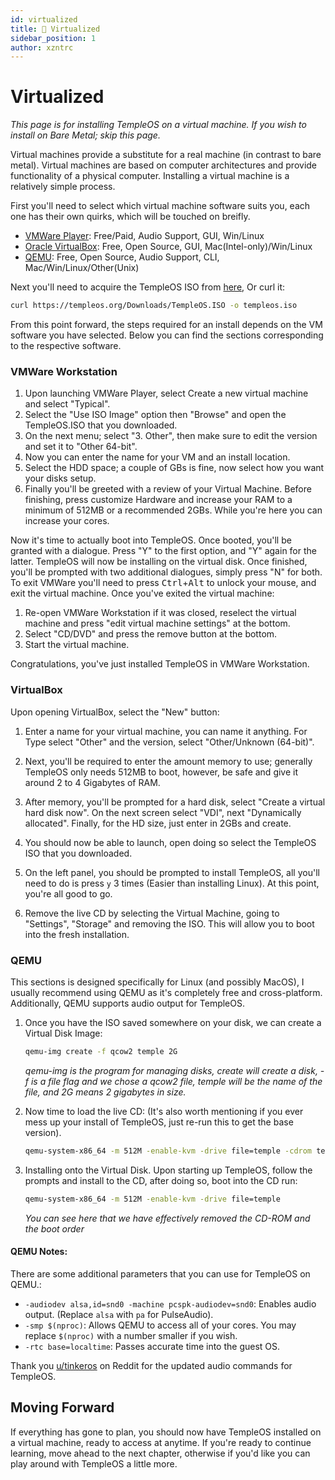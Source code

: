 ```yaml
---
id: virtualized
title: 👾 Virtualized
sidebar_position: 1
author: xzntrc
---
```


# Virtualized

_This page is for installing TempleOS on a virtual machine. If you wish to install on Bare Metal; skip this page._

Virtual machines provide a substitute for a real machine (in contrast to bare metal). Virtual machines are based on computer architectures and provide functionality of a physical computer. Installing a virtual machine is a relatively simple process.

First you'll need to select which virtual machine software suits you, each one has their own quirks, which will be touched on breifly.

- [VMWare Player](https://www.vmware.com/au/products/workstation-player.html): Free/Paid, Audio Support, GUI, Win/Linux
- [Oracle VirtualBox](https://www.virtualbox.org/): Free, Open Source, GUI, Mac(Intel-only)/Win/Linux
- [QEMU](https://www.google.com/search?client=firefox-b-d&q=QEMU): Free, Open Source, Audio Support, CLI, Mac/Win/Linux/Other(Unix)

Next you'll need to acquire the TempleOS ISO from [here](https://templeos.org/Downloads/TempleOS.ISO), Or curl it:

```sh
curl https://templeos.org/Downloads/TempleOS.ISO -o templeos.iso
```

From this point forward, the steps required for an install depends on the VM software you have selected. Below you can find the sections corresponding to the respective software.

### VMWare Workstation

<ol>
  <li>
    Upon launching VMWare Player, select Create a new virtual machine and select
    "Typical".
  </li>
  <li>
    Select the "Use ISO Image" option then "Browse" and open the TempleOS.ISO
    that you downloaded.
  </li>
  <li>
    On the next menu; select "3. Other", then make sure to edit the version and
    set it to "Other 64-bit".
  </li>
  <li>Now you can enter the name for your VM and an install location.</li>
  <li>
    Select the HDD space; a couple of GBs is fine, now select how you want your
    disks setup.
  </li>
  <li>
    Finally you'll be greeted with a review of your Virtual Machine. Before
    finishing, press customize Hardware and increase your RAM to a minimum of
    512MB or a recommended 2GBs. While you're here you can increase your cores.
  </li>
</ol>

Now it's time to actually boot into TempleOS. Once booted, you'll be granted with a dialogue. Press "Y" to the first option, and "Y" again for the latter. TempleOS will now be installing on the virtual disk. Once finished, you'll be prompted with two additional dialogues, simply press "N" for both. To exit VMWare you'll need to press <kbd>Ctrl</kbd>+<kbd>Alt</kbd> to unlock your mouse, and exit the virtual machine. Once you've exited the virtual machine:

<ol>
    <li>Re-open VMWare Workstation if it was closed, reselect the virtual machine and press "edit virtual machine settings" at the bottom.</li>
    <li>Select "CD/DVD" and press the remove button at the bottom.</li>
    <li>Start the virtual machine.</li>

</ol>

Congratulations, you've just installed TempleOS in VMWare Workstation.

### VirtualBox

Upon opening VirtualBox, select the "New" button:

1. Enter a name for your virtual machine, you can name it anything. For Type select "Other" and the version, select "Other/Unknown (64-bit)".

2. Next, you'll be required to enter the amount memory to use; generally TempleOS only needs 512MB to boot, however, be safe and give it around 2 to 4 Gigabytes of RAM.

3. After memory, you'll be prompted for a hard disk, select "Create a virtual hard disk now". On the next screen select "VDI", next "Dynamically allocated". Finally, for the HD size, just enter in 2GBs and create.

4. You should now be able to launch, open doing so select the TempleOS ISO that you downloaded.

5. On the left panel, you should be prompted to install TempleOS, all you'll need to do is press `y` 3 times (Easier than installing Linux). At this point, you're all good to go.

6. Remove the live CD by selecting the Virtual Machine, going to "Settings", "Storage" and removing the ISO. This will allow you to boot into the fresh installation.

### QEMU

This sections is designed specifically for Linux (and possibly MacOS), I usually recommend using QEMU as it's completely free and cross-platform. Additionally, QEMU supports audio output for TempleOS.

1. Once you have the ISO saved somewhere on your disk, we can create a Virtual Disk Image:

   ```bash
   qemu-img create -f qcow2 temple 2G
   ```

   <i>
     qemu-img is the program for managing disks, create will create a disk, -f
     is a file flag and we chose a qcow2 file, temple will be the name of the
     file, and 2G means 2 gigabytes in size.
   </i>

2. Now time to load the live CD: (It's also worth mentioning if you ever mess up your install of TempleOS, just re-run this to get the base version).

   ```sh
   qemu-system-x86_64 -m 512M -enable-kvm -drive file=temple -cdrom templeos.iso -boot order=d
   ```

3. Installing onto the Virtual Disk. Upon starting up TempleOS, follow the prompts and install to the CD, after doing so, boot into the CD run:
   ```sh
   qemu-system-x86_64 -m 512M -enable-kvm -drive file=temple
   ```
   <i>
     You can see here that we have effectively removed the CD-ROM and the boot
     order
   </i>

#### QEMU Notes:

There are some additional parameters that you can use for TempleOS on QEMU.:

- `-audiodev alsa,id=snd0 -machine pcspk-audiodev=snd0`: Enables audio output. (Replace `alsa` with `pa` for PulseAudio).
- `-smp $(nproc)`: Allows QEMU to access all of your cores. You may replace `$(nproc)` with a number smaller if you wish.
- `-rtc base=localtime`: Passes accurate time into the guest OS.

Thank you [u/tinkeros](https://www.reddit.com/r/TempleOS_Official/comments/xtg18h/comment/iqrrmg4/?utm_source=share&utm_medium=web2x&context=3) on Reddit for the updated audio commands for TempleOS.

## Moving Forward

If everything has gone to plan, you should now have TempleOS installed on a virtual machine, ready to access at anytime. If you're ready to continue learning, move ahead to the next chapter, otherwise if you'd like you can play around with TempleOS a little more.
